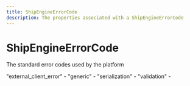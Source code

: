 ```yaml
---
title: ShipEngineErrorCode
description: The properties associated with a ShipEngineErrorCode
---
```


ShipEngineErrorCode
===============================================
The standard error codes used by the platform

<Reference>  <Field name="external_client_error">
    <Description>
      "external_client_error" - 
    </Description>
  </Field>
  <Field name="generic">
    <Description>
      "generic" - 
    </Description>
  </Field>
  <Field name="serialization">
    <Description>
      "serialization" - 
    </Description>
  </Field>
  <Field name="validation">
    <Description>
      "validation" - 
    </Description>
  </Field>
</Reference>